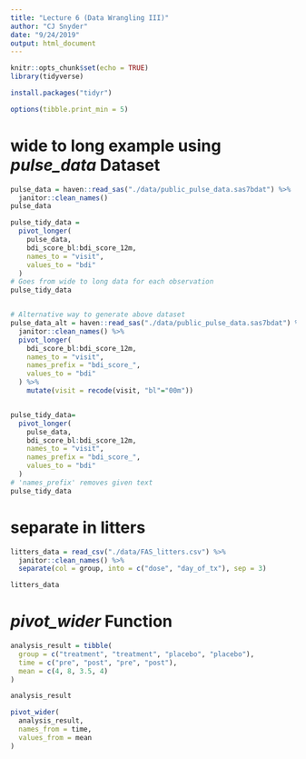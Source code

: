 ```yaml
---
title: "Lecture 6 (Data Wrangling III)"
author: "CJ Snyder"
date: "9/24/2019"
output: html_document
---
```


```r
knitr::opts_chunk$set(echo = TRUE)
library(tidyverse)

install.packages("tidyr")

options(tibble.print_min = 5)
```

# **wide** to **long** example using _pulse_data_ Dataset
```r
pulse_data = haven::read_sas("./data/public_pulse_data.sas7bdat") %>%
  janitor::clean_names()
pulse_data

pulse_tidy_data = 
  pivot_longer(
    pulse_data,
    bdi_score_bl:bdi_score_12m,
    names_to = "visit",
    values_to = "bdi"
  )
# Goes from wide to long data for each observation
pulse_tidy_data


# Alternative way to generate above dataset
pulse_data_alt = haven::read_sas("./data/public_pulse_data.sas7bdat") %>%
  janitor::clean_names() %>% 
  pivot_longer(
    bdi_score_bl:bdi_score_12m,
    names_to = "visit",
    names_prefix = "bdi_score_",
    values_to = "bdi"
  ) %>% 
    mutate(visit = recode(visit, "bl"="00m"))


pulse_tidy_data=
  pivot_longer(
    pulse_data,
    bdi_score_bl:bdi_score_12m,
    names_to = "visit",
    names_prefix = "bdi_score_",
    values_to = "bdi"
  )
# 'names_prefix' removes given text 
pulse_tidy_data
```

# separate in litters

```r
litters_data = read_csv("./data/FAS_litters.csv") %>% 
  janitor::clean_names() %>% 
  separate(col = group, into = c("dose", "day_of_tx"), sep = 3)

litters_data
```

# _pivot_wider_ Function
```r
analysis_result = tibble(
  group = c("treatment", "treatment", "placebo", "placebo"),
  time = c("pre", "post", "pre", "post"),
  mean = c(4, 8, 3.5, 4)
)

analysis_result

pivot_wider(
  analysis_result,
  names_from = time,
  values_from = mean
)


```

